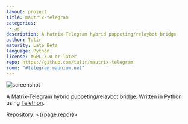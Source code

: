 ```yaml
---
layout: project
title: mautrix-telegram
categories: 
 - as
description: A Matrix-Telegram hybrid puppeting/relaybot bridge
author: Tulir
maturity: Late Beta
language: Python
license: AGPL-3.0-or-later
repo: https://github.com/tulir/mautrix-telegram
room: "#telegram:maunium.net"
---
```


![screenshot](/docs/projects/images/mautrix-telegram.png "{{ page.title }}")

A Matrix-Telegram hybrid puppeting/relaybot bridge. Written in Python using [Telethon](https://github.com/LonamiWebs/Telethon).

Repository: <{{page.repo}}>
